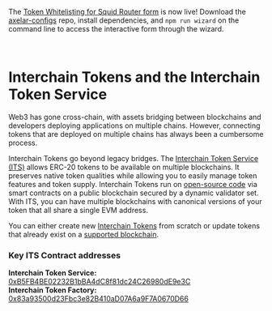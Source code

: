 

<Callout type="warning" emoji="⭐" render="md">

The [Token Whitelisting for Squid Router form](https://github.com/axelarnetwork/axelar-configs/blob/main/cli/wizard/commands/list-squid-token/README.md) is now live! Download the [axelar-configs](https://github.com/axelarnetwork/axelar-configs) repo, install dependencies, and `npm run wizard` on the command line to access
the interactive form through the wizard.

</Callout>

<br />

# Interchain Tokens and the Interchain Token Service

Web3 has gone cross-chain, with assets bridging between blockchains and
developers deploying applications on multiple chains. However, connecting tokens
that are deployed on multiple chains has always been a cumbersome process.

Interchain Tokens go beyond legacy bridges. The [Interchain Token Service (ITS)](https://axelar.network/interchaintokens) allows ERC-20 tokens to be available on multiple blockchains. It preserves native
token qualities while allowing you to easily manage token features and token supply.
Interchain Tokens run on [open-source code](https://github.com/axelarnetwork/interchain-token-service/tree/main) via smart contracts on a public blockchain secured by a dynamic validator set.
With ITS, you can have multiple blockchains with canonical versions of your token
that all share a single EVM address.

You can either create new [Interchain Tokens](https://github.com/axelarnetwork/interchain-token-service/blob/main/contracts/interchain-token/InterchainToken.sol#L19) from scratch or update tokens that already exist on a [supported blockchain](/resources/contract-addresses/mainnet/).

### Key ITS Contract addresses

**Interchain Token Service:** [0xB5FB4BE02232B1bBA4dC8f81dc24C26980dE9e3C](https://etherscan.io/address/0xB5FB4BE02232B1bBA4dC8f81dc24C26980dE9e3C)  
**Interchain Token Factory:** [0x83a93500d23Fbc3e82B410aD07A6a9F7A0670D66](https://etherscan.io/address/0x83a93500d23Fbc3e82B410aD07A6a9F7A0670D66)

<InterchainTokenIntro />
